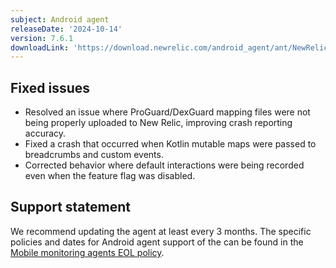 ```yaml
---
subject: Android agent
releaseDate: '2024-10-14'
version: 7.6.1
downloadLink: 'https://download.newrelic.com/android_agent/ant/NewRelic_Android_Agent_7.6.1.zip'
---
```



## Fixed issues
* Resolved an issue where ProGuard/DexGuard mapping files were not being properly uploaded to New Relic, improving crash reporting accuracy.
* Fixed a crash that occurred when Kotlin mutable maps were passed to breadcrumbs and custom events.
* Corrected behavior where default interactions were being recorded even when the feature flag was disabled.

## Support statement

We recommend updating the agent at least every 3 months. The specific policies and dates for Android agent support of the can be found in the [Mobile monitoring agents EOL policy](/docs/mobile-monitoring/new-relic-mobile/get-started/mobile-agents-eol-policy/#android-eol).

